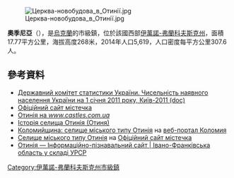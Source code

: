 {{No footnotes|time=2015-09-16T13:16:47+00:00}}
{{coord|48|44|2|N|24|51|25|E|scale:30000|display=title}}

[[Image:Церква-новобудова_в_Отинії.jpg|right]]

'''奧季尼亞'''（{{lang-uk|Отинія}}），是[[烏克蘭|烏克蘭]]的市級鎮，位於該國西部[[伊萬諾-弗蘭科夫斯克州|伊萬諾-弗蘭科夫斯克州]]，面積17.77平方公里，海拔高度268米，2014年人口5,619，人口密度每平方公里307.6人。

==參考資料==
*[https://web.archive.org/web/20121010205321/http://stat6.stat.lviv.ua/PXWEB2007/ukr/publ/2011/chnas.zip Державний комітет статистики України. Чисельність наявного населення України на 1 січня 2011 року, Київ-2011 (doc)]
* [http://otyniya.com.ua/ Офіційний сайт містечка] {{Wayback|url=http://otyniya.com.ua/ |date=20201124114706 }}
* [http://www.castles.com.ua/otynia.html Отинія на ''www.castles.com.ua''] {{Wayback|url=http://www.castles.com.ua/otynia.html |date=20190207010358 }}
* [https://web.archive.org/web/20160305113353/http://www.history.iv-fr.net/article.php?id=316 Історія селища Отинія (Отиня)]
* [http://kolomyya.org/general/village/otyniya.htm Коломийщина: селище міського типу Отинія] {{Wayback|url=http://kolomyya.org/general/village/otyniya.htm |date=20200220104249 }} на [http://kolomyya.org/ веб-портал Коломия]{{Wayback|url=http://kolomyya.org/ |date=20070929101954 }}
* [http://otyniya.com.ua/node/9 Селище міського типу Отинія] {{Wayback|url=http://otyniya.com.ua/node/9 |date=20200220163753 }} на [http://otyniya.com.ua/ Офіційний сайт містечка] {{Wayback|url=http://otyniya.com.ua/ |date=20201124114706 }}
* [http://imsu-ivano-frankivsk.com/mista-i-sela-ivano-frankivskoi-oblasti/kolomijskij-rajon/otinja-.html Отинія — Інформаційно-пізнавальний сайт | Івано-Франківська область у складі УРСР] {{Wayback|url=http://imsu-ivano-frankivsk.com/mista-i-sela-ivano-frankivskoi-oblasti/kolomijskij-rajon/otinja-.html |date=20191228133010 }}

{{DEFAULTSORT:Отинія}}
[[Category:伊萬諾-弗蘭科夫斯克州市級鎮|Category:伊萬諾-弗蘭科夫斯克州市級鎮]]


{{IvanoFrankivsk-geo-stub}}